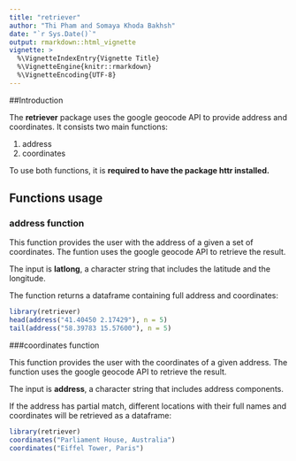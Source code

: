 ```yaml
---
title: "retriever"
author: "Thi Pham and Somaya Khoda Bakhsh"
date: "`r Sys.Date()`"
output: rmarkdown::html_vignette
vignette: >
  %\VignetteIndexEntry{Vignette Title}
  %\VignetteEngine{knitr::rmarkdown}
  %\VignetteEncoding{UTF-8}
---
```


##Introduction

The **retriever** package uses the google geocode API to provide address and coordinates. It consists two main functions: 

1. address
2. coordinates

To use both functions, it is **required to have the package httr installed.** 

## Functions usage

### address function

This function provides the user with the address of a given a set of coordinates. The funtion uses the google geocode API to retrieve the result.

The input is **latlong**, a character string that includes the latitude and the longitude.

The function returns a dataframe containing full address and coordinates:

```r
library(retriever)
head(address("41.40450 2.17429"), n = 5)
tail(address("58.39783 15.57600"), n = 5)
```


###coordinates function

This function provides the user with the coordinates of a given address. The function uses the google geocode API to retrieve the result.

The input is **address**, a character string that includes address components.

If the address has partial match, different locations with their full names and  coordinates will be retrieved as a dataframe:

```r
library(retriever)
coordinates("Parliament House, Australia")
coordinates("Eiffel Tower, Paris")
```



